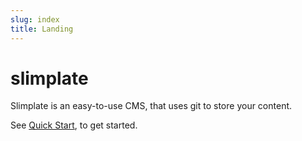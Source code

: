 ```yaml
---
slug: index
title: Landing
---
```


# slimplate

Slimplate is an easy-to-use CMS, that uses git to store your content.

See [Quick Start](quickstart), to get started.